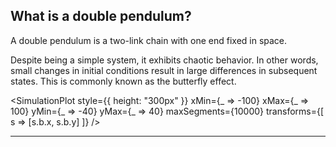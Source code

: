 


<!--

---

Table of Contents

<div style={{fontSize:"14px", lineHeight: "28px"}}>
<a href="#">Case Study: Simulating a Double Pendulum from Scratch</a>

- <a href="#dd">What is a double pendulum?</a>
- <a href="#dd">What does it mean to simulate a system?</a>
- <a href="#dd">How do we represent a double pendulum mathematically?</a>
- <a href="#dd">How do</a>

</div>

---

<h2 id="dd">What is a double pendulum? <a href="#dd" style={{fontSize:"12px"}}>link</a></h2>
-->

<!--
> _This post introduces simulation concepts through the example
> application of simulating a double pendulum._ -->

## What is a double pendulum?


A double pendulum is a two-link chain with one end fixed in space.
<!--
## overview

The double pendulum is a beautiful example of a dynamical system. Despite having
only two degrees of freedom, it displays sophisticatedly chaotic trajectories
that can leave you mesmerized for hours on end (or at least me). In this post,
we'll explore the mechanics of this system. -->

<!-- This is a double pendulum. -->

<!-- A double pendulum is -->

<KinematicViewer/>

<!-- --- -->

<!-- Despite being a simple system, it exhibits chaotic behavior.

Small changes in initial conditions result in large differences in subsequent states. -->

Despite being a simple system, it exhibits chaotic behavior. In other words, small
changes in initial conditions result in large differences in subsequent states. This
is commonly known as the butterfly effect.

<!-- This makes it a particularly good system to simulate. -->

<SimulationPlot
  style={{ height: "300px" }}
  xMin={_ => -100}
  xMax={_ => 100}
  yMin={_ => -40}
  yMax={_ => 40}
  maxSegments={10000}
  transforms={[
    s => [s.b.x, s.b.y]
  ]}
/>

---

<!--

All This belongs in an intro chapter to simulation.


## What is a simulation exactly? And why do we care?

<!--
Maybe include some examples of types of systems to make the definitions
more concrete/relatable?

Maybe include some examples of applications of simulations?

-->

<!--
Simulations imitate systems changing over time. For a simulation to be
useful, it must provide some value that can't be achieved using the "real
thing". More often than not, the simulated system is to complex to
model in its entirty. In these cases, models must be designed to
approximate the aspects of the system that are important to the application.

Simulations used for movies need to be visually plausible, but don't need to
be realtime. Simulations for games also need to be visually plausible, but do
need to be realtime.

## How do we model a double pendulum for our use case?

The goal of our simulation is to


If we let the $y(t)$ represent the state of the system at time $t$ and the
rate of change of the system $(y'(t))$ depends on the state of the system
then we can model this as a 1st order ordinary differential equation.

$$
y'(t) = f(y(t))
$$

Then simulating the system corresponds to generating a


- Model only the parts of the system relevant.
-

As many systems are too
complex to model exactly, they are usually approximations. Part of
designing a simulation requires taking into account the application in
order to

There are always
many different choices for how to approximately model a system., simulations can only approximate them They are generally approximations
to "real" system being simulated, as it may not be possible t

To simulate somthing is to imitate it else over time.  The simulation is almost
always an approximation of the system being simulated. Part of designing
a simulation for an application is determining what aspects of the system are
important for the use case to ensure that this approximation provides you with
the information that is valuable to your application. For this example,
we w

-->
